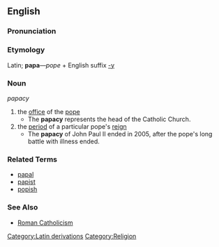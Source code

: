 ==English==

===Pronunciation===
{{substub}}

===Etymology===
Latin; '''papa'''&mdash;''pope'' + English suffix [[-y]]

===Noun===
''papacy''

# the [[office]] of the [[pope]]
#* The '''papacy''' represents the head of the Catholic Church.
# the [[period]] of a particular pope's [[reign]]
#* The '''papacy''' of John Paul II ended in 2005, after the pope's long battle with illness ended.


===Related Terms===
* [[papal]]
* [[papist]]
* [[popish]]

===See Also===
* [[Roman Catholicism]]

[[Category:Latin derivations]]
[[Category:Religion]]